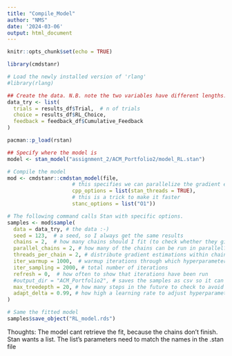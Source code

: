 ```yaml
---
title: "Compile_Model"
author: "NMS"
date: '2024-03-06'
output: html_document
---
```


```r
knitr::opts_chunk$set(echo = TRUE)

library(cmdstanr)

# Load the newly installed version of 'rlang'
#library(rlang)
```

```r
## Create the data. N.B. note the two variables have different lengths: 1 for n, n for h.
data_try <- list(
  trials = results_df$Trial,  # n of trials
  choice = results_df$RL_Choice,
  feedback = feedback_df$Cumulative_Feedback
)
```


```r
pacman::p_load(rstan)

## Specify where the model is
model <- stan_model("assignment_2/ACM_Portfolio2/model_RL.stan")


```

```r
# Compile the model
mod <- cmdstanr::cmdstan_model(file, 
                     # this specifies we can parallelize the gradient estimations on multiple cores
                     cpp_options = list(stan_threads = TRUE), 
                     # this is a trick to make it faster
                     stanc_options = list("O1")) 
```

```r

# The following command calls Stan with specific options.
samples <- mod$sample(
  data = data_try, # the data :-)
  seed = 123,  # a seed, so I always get the same results
  chains = 2,  # how many chains should I fit (to check whether they give the same results)
  parallel_chains = 2, # how many of the chains can be run in parallel?
  threads_per_chain = 2, # distribute gradient estimations within chain across multiple cores
  iter_warmup = 1000,  # warmup iterations through which hyperparameters (steps and step length) are adjusted
  iter_sampling = 2000, # total number of iterations
  refresh = 0,  # how often to show that iterations have been run
  #output_dir = "ACM_Portfolio2", # saves the samples as csv so it can be later loaded
  max_treedepth = 20, # how many steps in the future to check to avoid u-turns
  adapt_delta = 0.99, # how high a learning rate to adjust hyperparameters during warmup
)

# Same the fitted model
samples$save_object("RL_model.rds")
```
Thoughts: The model cant retrieve the fit, because the chains don't finish.
Stan wants a list. The list's parameters need to match the names in the .stan file 